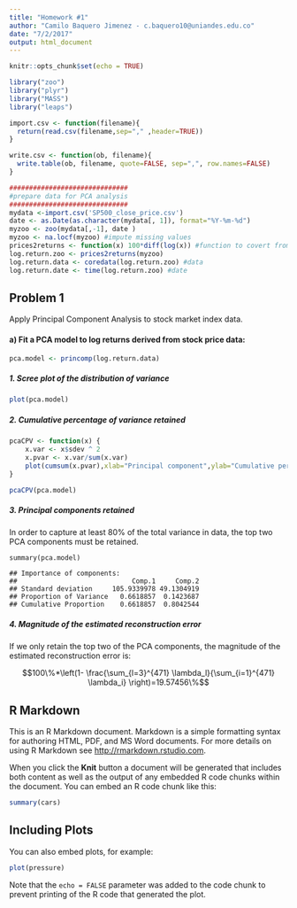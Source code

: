 ```yaml
---
title: "Homework #1"
author: "Camilo Baquero Jimenez - c.baquero10@uniandes.edu.co"
date: "7/2/2017"
output: html_document
---
```


```r
knitr::opts_chunk$set(echo = TRUE)

library("zoo")
library("plyr")
library("MASS")
library("leaps")

import.csv <- function(filename){
  return(read.csv(filename,sep="," ,header=TRUE))
}

write.csv <- function(ob, filename){
  write.table(ob, filename, quote=FALSE, sep=",", row.names=FALSE)
}
```

```r
##############################
#prepare data for PCA analysis
##############################
mydata <-import.csv('SP500_close_price.csv')
date <- as.Date(as.character(mydata[, 1]), format="%Y-%m-%d")
myzoo <- zoo(mydata[,-1], date )
myzoo <- na.locf(myzoo) #impute missing values
prices2returns <- function(x) 100*diff(log(x)) #function to covert from price to return
log.return.zoo <- prices2returns(myzoo)
log.return.data <- coredata(log.return.zoo) #data
log.return.date <- time(log.return.zoo) #date
```

## Problem 1

Apply Principal Component Analysis to stock market index data.

#### a) Fit a PCA model to log returns derived from stock price data:

```r
pca.model <- princomp(log.return.data)
```

##### 1. Scree plot of the distribution of variance

```r
plot(pca.model)
```

##### 2. Cumulative percentage of variance retained

```r
pcaCPV <- function(x) {
    x.var <- x$sdev ^ 2
    x.pvar <- x.var/sum(x.var)
    plot(cumsum(x.pvar),xlab="Principal component",ylab="Cumulative percentage of variance",ylim=c(0,1),type='b')
}

pcaCPV(pca.model)
```

##### 3. Principal components retained

In order to capture at least 80% of the total variance in data, the top two PCA components must be retained.

```
summary(pca.model)

## Importance of components:
##                             Comp.1     Comp.2
## Standard deviation     105.9339978 49.1304919
## Proportion of Variance   0.6618857  0.1423687
## Cumulative Proportion    0.6618857  0.8042544
```


##### 4. Magnitude of the estimated reconstruction error

If we only retain the top two of the PCA components, the magnitude of the estimated reconstruction error is:

$$100\%*\left(1- \frac{\sum_{l=3}^{471} \lambda_l}{\sum_{i=1}^{471} \lambda_i} \right)=19.57456\%$$

## R Markdown

This is an R Markdown document. Markdown is a simple formatting syntax for authoring HTML, PDF, and MS Word documents. For more details on using R Markdown see <http://rmarkdown.rstudio.com>.

When you click the **Knit** button a document will be generated that includes both content as well as the output of any embedded R code chunks within the document. You can embed an R code chunk like this:

```r
summary(cars)
```

## Including Plots

You can also embed plots, for example:

```r
plot(pressure)
```

Note that the `echo = FALSE` parameter was added to the code chunk to prevent printing of the R code that generated the plot.

